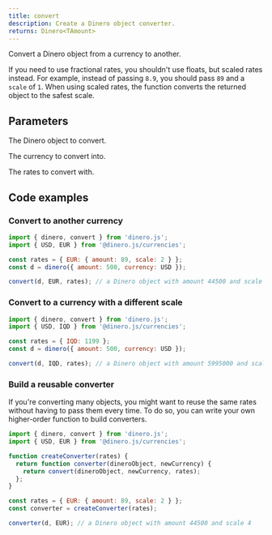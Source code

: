 ```yaml
---
title: convert
description: Create a Dinero object converter.
returns: Dinero<TAmount>
---
```


Convert a Dinero object from a currency to another.

If you need to use fractional rates, you shouldn't use floats, but scaled rates instead. For example, instead of passing `8.9`, you should pass `89` and a `scale` of `1`. When using scaled rates, the function converts the returned object to the safest scale.

## Parameters

<Parameters>

<Parameter name="dineroObject" type="Dinero<TAmount>" required={true}>

The Dinero object to convert.

</Parameter>

<Parameter name="newCurrency" type="Currency<TAmount>" required={true}>

The currency to convert into.

</Parameter>

<Parameter name="rates" type="Rates<TAmount>" required={true}>

The rates to convert with.

</Parameter>

</Parameters>

## Code examples

### Convert to another currency

```js
import { dinero, convert } from 'dinero.js';
import { USD, EUR } from '@dinero.js/currencies';

const rates = { EUR: { amount: 89, scale: 2 } };
const d = dinero({ amount: 500, currency: USD });

convert(d, EUR, rates); // a Dinero object with amount 44500 and scale 4
```

### Convert to a currency with a different scale

```js
import { dinero, convert } from 'dinero.js';
import { USD, IQD } from '@dinero.js/currencies';

const rates = { IQD: 1199 };
const d = dinero({ amount: 500, currency: USD });

convert(d, IQD, rates); // a Dinero object with amount 5995000 and scale 3
```

### Build a reusable converter

If you're converting many objects, you might want to reuse the same rates without having to pass them every time. To do so, you can write your own higher-order function to build converters.

```js
import { dinero, convert } from 'dinero.js';
import { USD, EUR } from '@dinero.js/currencies';

function createConverter(rates) {
  return function converter(dineroObject, newCurrency) {
    return convert(dineroObject, newCurrency, rates);
  };
}

const rates = { EUR: { amount: 89, scale: 2 } };
const converter = createConverter(rates);

converter(d, EUR); // a Dinero object with amount 44500 and scale 4
```

